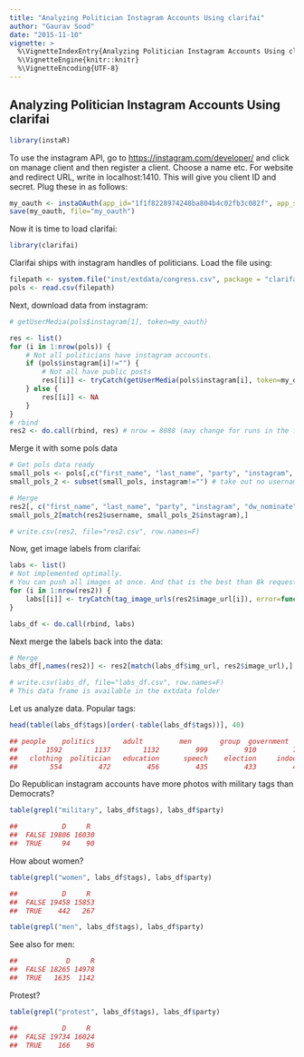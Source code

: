 ```yaml
---
title: "Analyzing Politician Instagram Accounts Using clarifai"
author: "Gaurav Sood"
date: "2015-11-10"
vignette: >
  %\VignetteIndexEntry{Analyzing Politician Instagram Accounts Using clarifai}
  %\VignetteEngine{knitr::knitr}
  %\VignetteEncoding{UTF-8}
---
```


## Analyzing Politician Instagram Accounts Using clarifai

```r
library(instaR)
```

To use the instagram API, go to [https://instagram.com/developer/](https://instagram.com/developer/) and click on manage client and then register a client. Choose a name etc. For website and redirect URL, write in localhost:1410. This will give you client ID and secret. Plug these in as follows:

```r
my_oauth <- instaOAuth(app_id="1f1f8228974248ba804b4c02fb3c082f", app_secret="a8a727a6b21e488988207686c88ec49e")
save(my_oauth, file="my_oauth")
```

Now it is time to load clarifai:

```r
library(clarifai)
```

Clarifai ships with instagram handles of politicians. Load the file using:

```r
filepath <- system.file("inst/extdata/congress.csv", package = "clarifai")
pols <- read.csv(filepath)
```

Next, download data from instagram: 

```r
# getUserMedia(pols$instagram[1], token=my_oauth)

res <- list()
for (i in 1:nrow(pols)) {
	# Not all politicians have instagram accounts. 
	if (pols$instagram[i]!="") {
		# Not all have public posts
		res[[i]] <- tryCatch(getUserMedia(pols$instagram[i], token=my_oauth), error=function(err) NA)
	} else { 
		res[[i]] <- NA 
	}
}
# rbind
res2 <- do.call(rbind, res) # nrow = 8088 (may change for runs in the future)
```

Merge it with some pols data

```r
 
# Get pols data ready
small_pols <- pols[,c("first_name", "last_name", "party", "instagram", "dw_nominate")]
small_pols_2 <- subset(small_pols, instagram!="") # take out no username/NA

# Merge 
res2[, c("first_name", "last_name", "party", "instagram", "dw_nominate")] <- 
small_pols_2[match(res2$username, small_pols_2$instagram),]

# write.csv(res2, file="res2.csv", row.names=F)
```

Now, get image labels from clarifai: 

```r

labs <- list()
# Not implemented optimally. 
# You can push all images at once. And that is the best than 8k requests.
for (i in 1:nrow(res2)) {
	labs[[i]] <- tryCatch(tag_image_urls(res2$image_url[i]), error=function(err) NA)	
} 

labs_df <- do.call(rbind, labs)
```

Next merge the labels back into the data: 

```r

# Merge 
labs_df[,names(res2)] <- res2[match(labs_df$img_url, res2$image_url),]

# write.csv(labs_df, file="labs_df.csv", row.names=F)
# This data frame is available in the extdata folder
```

Let us analyze data. Popular tags: 

```r
head(table(labs_df$tags)[order(-table(labs_df$tags))], 40)
```

```r
## people    politics       adult         men       group  government    business       women    portrait      leader 
##       1592        1137        1132         999         910         795         793         773         763         670 
##   clothing  politician   education      speech    election     indoors     meeting        room competition        many 
##        554         472         456         435         433         426         360         352         347         345 
```

Do Republican instagram accounts have more photos with military tags than Democrats? 

```r
table(grepl("military", labs_df$tags), labs_df$party)
```

```r
##           D     R
##  FALSE 19806 16030
##  TRUE     94    90

```

How about women?

```r
table(grepl("women", labs_df$tags), labs_df$party)
```

```r
##           D     R
##  FALSE 19458 15853
##  TRUE    442   267
```

```r
table(grepl("men", labs_df$tags), labs_df$party)
```

See also for men: 

```r
##            D     R
##  FALSE 18265 14978
##  TRUE   1635  1142
```

Protest?

```r
table(grepl("protest", labs_df$tags), labs_df$party)
```

```r
      
##           D     R
##  FALSE 19734 16024
##  TRUE    166    96
```
